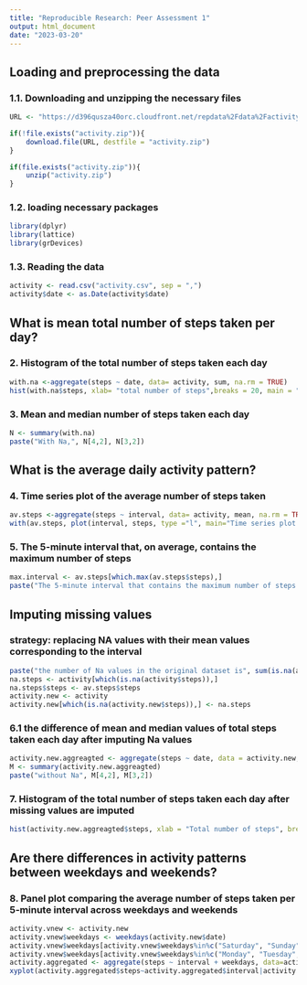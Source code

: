 ```yaml
---
title: "Reproducible Research: Peer Assessment 1"
output: html_document
date: "2023-03-20"
---
```



## Loading and preprocessing the data
### 1.1. Downloading and unzipping the necessary files
```r
URL <- "https://d396qusza40orc.cloudfront.net/repdata%2Fdata%2Factivity.zip"

if(!file.exists("activity.zip")){
    download.file(URL, destfile = "activity.zip")
}

if(file.exists("activity.zip")){
    unzip("activity.zip")
}
```
### 1.2. loading necessary packages
```r
library(dplyr)
library(lattice)
library(grDevices)
```
### 1.3. Reading the data
```r
activity <- read.csv("activity.csv", sep = ",")
activity$date <- as.Date(activity$date)
```


## What is mean total number of steps taken per day?

### 2. Histogram of the total number of steps taken each day
```r
with.na <-aggregate(steps ~ date, data= activity, sum, na.rm = TRUE)
hist(with.na$steps, xlab= "total number of steps",breaks = 20, main = "The total number of steps taken each day")
```
### 3. Mean and median number of steps taken each day
```r
N <- summary(with.na)
paste("With Na,", N[4,2], N[3,2])
```

## What is the average daily activity pattern?

### 4. Time series plot of the average number of steps taken
```r
av.steps <-aggregate(steps ~ interval, data= activity, mean, na.rm = TRUE)
with(av.steps, plot(interval, steps, type ="l", main="Time series plot of the average number of steps taken", col="red", lwd=2))
```
### 5. The 5-minute interval that, on average, contains the maximum number of steps
```r
max.interval <- av.steps[which.max(av.steps$steps),]
paste("The 5-minute interval that contains the maximum number of steps is", max.interval$interval)
```
## Imputing missing values

### strategy: replacing NA values with their mean values corresponding to the interval
```r
paste("the number of Na values in the original dataset is", sum(is.na(activity)))
na.steps <- activity[which(is.na(activity$steps)),]
na.steps$steps <- av.steps$steps
activity.new <- activity
activity.new[which(is.na(activity.new$steps)),] <- na.steps
```
### 6.1 the difference of mean and median values of total steps taken each day after imputing Na values
```r
activity.new.aggreagted <- aggregate(steps ~ date, data = activity.new, sum)
M <- summary(activity.new.aggreagted)
paste("without Na", M[4,2], M[3,2])
```
### 7. Histogram of the total number of steps taken each day after missing values are imputed
```r
hist(activity.new.aggreagted$steps, xlab = "Total number of steps", breaks = 20,main = "The total number of steps taken each day")
```

## Are there differences in activity patterns between weekdays and weekends?
### 8. Panel plot comparing the average number of steps taken per 5-minute interval across weekdays and weekends
```r
activity.vnew <- activity.new
activity.vnew$weekdays <- weekdays(activity.new$date)
activity.vnew$weekdays[activity.vnew$weekdays%in%c("Saturday", "Sunday")] <- "weekend"
activity.vnew$weekdays[activity.vnew$weekdays%in%c("Monday", "Tuesday","Wednesday","Friday", "Thursday")] <- "weekday"
activity.aggregated <- aggregate(steps ~ interval + weekdays, data=activity.vnew, mean)
xyplot(activity.aggregated$steps~activity.aggregated$interval|activity.aggregated$weekdays, layout=c(1,2), type="l", main= "Average Number of Steps Taken (across all weekday days or weekend days)",xlab = "Interval", ylab = "steps")
```
